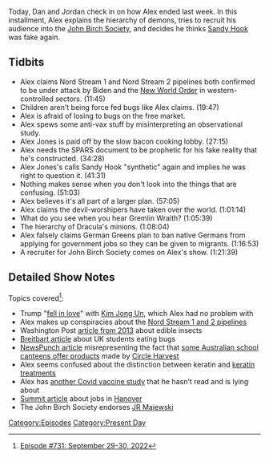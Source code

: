 {{DEFAULTSORT:
    #_EPISODE_0731:September 29-30, 2022
}}{{Episode
    | title             = September 29-30, 2022
    | caption           = Listen to this episode on [https://knowledgefight.libsyn.com/731-september-29-30-2022 Libsyn] [https://open.spotify.com/episode/5SN966uvoCgSSJ2OngSqv9 Spotify], Read the [[Transcript/731: September 29-30, 2022|Unofficial Transcript]], View discussion on [https://reddit.com/xubc4e Reddit]
    | episodeNumber     = 731
    | length            = 01:37:28
    | airDate           = October 3, 2022
    | coverageStartDate = September 29, 2022
    | coverageEndDate   = September 30, 2022
    | episodeType       = [[:Category:Present Day|Present Day]]
    | appearance        = [[Robert Owens]], [[Robert Welch]], [[Joel Skousen]], [[Ted Nugent]]
    | previousEpisode   = [[730: August 12, 2003]]
    | nextEpisode       = [[732: Trial Press Conference]]
}}

{{Stub}}

Today, Dan and Jordan check in on how Alex ended last week.  In this installment, Alex explains the hierarchy of demons, tries to recruit his audience into the [[John Birch Society]], and decides he thinks [[The Sandy Hook Elementary Massacre|Sandy Hook]] was fake again.

==Tidbits==

*Alex claims Nord Stream 1 and Nord Stream 2 pipelines both confirmed to be under attack by Biden and the [[New World Order]] in western-controlled sectors. (11:45)
*Children aren't being force fed bugs like Alex claims. (19:47)
*Alex is afraid of losing to bugs on the free market.
*Alex spews some anti-vax stuff by misinterpreting an observational study.
*Alex Jones is paid off by the slow bacon cooking lobby. (27:15)
*Alex needs the SPARS document to be prophetic for his fake reality that he's constructed. (34:28)
*Alex Jones's calls Sandy Hook "synthetic" again and implies he was right to question it. (41:31)
*Nothing makes sense when you don't look into the things that are confusing. (51:03)
*Alex believes it's all part of a larger plan. (57:05)
*Alex claims the devil-worshipers have taken over the world. (1:01:14)
*What do you see when you hear Gremlin Wraith? (1:05:39)
*The hierarchy of Dracula's minions. (1:08:04)
*Alex falsely claims German Greens plan to ban native Germans from applying for government jobs so they can be given to migrants. (1:16:53)
*A recruiter for John Birch Society comes on Alex's show. (1:21:39)

==Detailed Show Notes==

Topics covered<ref>[https://knowledgefight.com/research/2022/10/2/episode-731-september-29-30-2022 Episode #731: September 29-30, 2022]</ref>:

*Trump "[https://thehill.com/blogs/ballot-box/409104-trump-kim-jong-un-and-i-fell-in-love/ fell in love]" with [[Kim Jong Un]], which Alex had no problem with
*Alex makes up conspiracies about the [https://www.vox.com/world/2022/9/28/23376356/nord-stream-pipeline-russia-explosions-sabotage Nord Stream 1 and 2 pipelines]
*Washington Post [https://www.washingtonpost.com/news/answer-sheet/wp/2013/05/13/insects-a-new-nutritious-ingredient-for-school-lunches/ article from 2013] about edible insects
*[https://www.breitbart.com/europe/2022/05/31/eat-the-bugs-welsh-schoolchildren-fed-insects-encourage-sustainability/ Breitbart article] about UK students eating bugs
*[https://newspunch.com/wef-endorsed-bugs-and-insects-force-fed-to-children-in-1000-australian-schools/ NewsPunch article] misrepresenting the fact that [https://www.kidsnews.com.au/environment/insect-chips-could-be-just-the-cricket-for-the-planets-future/news-story/694409445fc2d4860718f86d35e4a0f5 some Australian school canteens offer products] made by [https://circleharvest.com.au/pages/school-programs Circle Harvest]
*Alex seems confused about the distinction between keratin and [https://www.center4research.org/whats-deal-keratin-treatments keratin treatments]
*Alex has [https://www.thelancet.com/journals/landia/article/PIIS2213-8587(22)00158-9/fulltext#%20 another Covid vaccine study] that he hasn't read and is lying about
*[https://summit.news/2022/09/23/germany-greens-plan-to-ban-native-germans-from-a-third-of-jobs-to-promote-diversity/ Summit article] about jobs in [https://www.citypopulation.de/en/germany/niedersachsen/region_hannover/03241001__hannover/ Hanover]
*The John Birch Society endorses [https://www.nytimes.com/2022/09/29/us/politics/jr-majewski-military-record.html JR Majewski]

[[Category:Episodes]]
[[Category:Present Day]]
